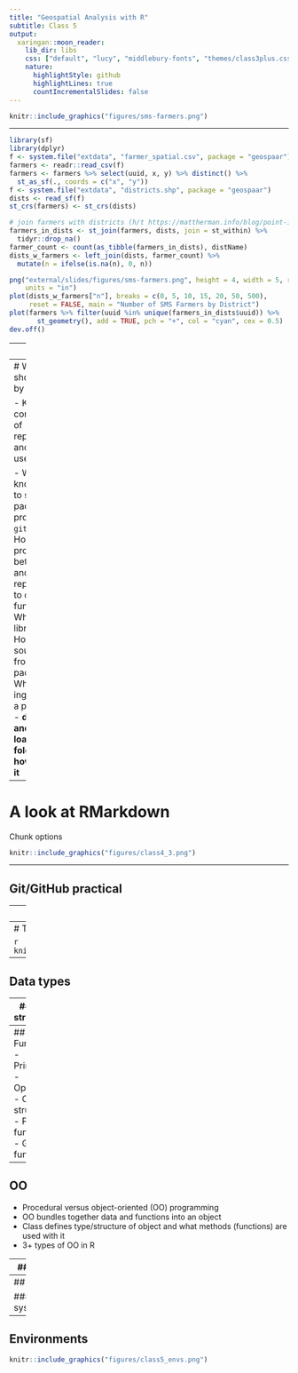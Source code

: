 ```yaml
---
title: "Geospatial Analysis with R"
subtitle: Class 5
output:
  xaringan::moon_reader:
    lib_dir: libs
    css: ["default", "lucy", "middlebury-fonts", "themes/class3plus.css"]
    nature:
      highlightStyle: github
      highlightLines: true
      countIncrementalSlides: false
---
```


```r
knitr::include_graphics("figures/sms-farmers.png")
```

---

```r
library(sf)
library(dplyr)
f <- system.file("extdata", "farmer_spatial.csv", package = "geospaar")
farmers <- readr::read_csv(f)
farmers <- farmers %>% select(uuid, x, y) %>% distinct() %>% 
  st_as_sf(., coords = c("x", "y"))
f <- system.file("extdata", "districts.shp", package = "geospaar")
dists <- read_sf(f)
st_crs(farmers) <- st_crs(dists)

# join farmers with districts (h/t https://mattherman.info/blog/point-in-poly/)
farmers_in_dists <- st_join(farmers, dists, join = st_within) %>%
  tidyr::drop_na()
farmer_count <- count(as_tibble(farmers_in_dists), distName)
dists_w_farmers <- left_join(dists, farmer_count) %>% 
  mutate(n = ifelse(is.na(n), 0, n))

png("external/slides/figures/sms-farmers.png", height = 4, width = 5, res = 300,
    units = "in")
plot(dists_w_farmers["n"], breaks = c(0, 5, 10, 15, 20, 50, 500), 
     reset = FALSE, main = "Number of SMS Farmers by District")
plot(farmers %>% filter(uuid %in% unique(farmers_in_dists$uuid)) %>%
       st_geometry(), add = TRUE, pch = "+", col = "cyan", cex = 0.5)
dev.off()
```

---
# Today

- A bit on RMarkdwon
- `git` merging exercise
- The `R` ecosystem

---
# What we should know by now

- Key concepts/tools of reproducibility and why we use them

- We should know:
  - How to set up R package project with `git` VCS
  - How to keep project synced between local and remote repos
  - How to document functions
  - Where your library lives
  - How package source differs from installed package
  - What the key ingredients in a package are
  - **data folder and lazy loads**
  - **inst folder and how to get at it**

---
# A look at RMarkdown

Chunk options

```r
knitr::include_graphics("figures/class4_3.png")
```

---

## Git/GitHub practical

---
## Merging

```r
knitr::include_graphics("figures/class4_gitmerge.png")
```

---
# The R Ecosystem

```r
knitr::include_graphics("figures/class5_u1m2.png")
```

---
## Data types


---
## Data structures


---
## Functions
- Primitives
- Operators
- Control structures
- Package functions
- Generic functions

---

## OO

- Procedural versus object-oriented (OO) programming
- OO bundles together data and functions into an object
- Class defines type/structure of object and what methods (functions) are used with it
- 3+ types of OO in R

---
## OO

### Base system? 

```r
# names(methods:::.BasicFunsList) # list of base functions
x <- 1:10
!is.object(x)  # if TRUE, base object. 
```

### S3 system?
```r
x <- lm(x ~ rev(x))
!is.object(x)  # if TRUE, base object. 
!isS4(x)  # it’s S3
```

---
## OO

### S4 system? 
```r
x <- raster::raster(nrow = 10, ncol = 10)
!is.object(x)  # if TRUE, base object. 
!isS4(x)  # it’s S3
!is(x, "refClass") # it’s S4; otherwise it’s RC.
```

---

## Environments
```r
knitr::include_graphics("figures/class5_envs.png")
```




